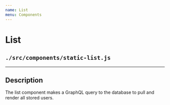 ```yaml
---
name: List
menu: Components
---
```


# List
## ```./src/components/static-list.js```
---
## Description
The list component makes a GraphQL query to the database to pull and render all stored users.
